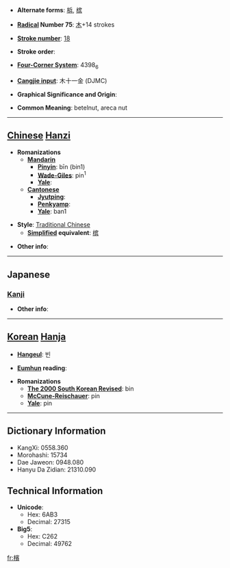 * '''Alternate forms''': [[梹]], [[槟]]

* '''[[Wiktionary:Chinese radical index| Radical]] Number 75''': [[Wiktionary:Chinese radical index 木|木]]+14 strokes

* '''[[Wiktionary:Chinese total strokes index|Stroke number]]''': [[Wiktionary:Chinese total strokes index 18|18]]

* '''Stroke order''': 

* '''[[Wiktionary:Chinese four corner index|Four-Corner System]]''': 4398<sub>6</sub>

* '''[[Wiktionary:Chinese Cangjie index|Cangjie input]]''': 木十一金 (DJMC)

* '''Graphical Significance and Origin''': 

* '''Common Meaning''': betelnut, areca nut

----

== [[Chinese]] [[Hanzi]] ==

* '''Romanizations'''
** '''[[Mandarin]]'''
*** '''[[Pinyin]]''': bīn (bin1)
*** '''[[Wade-Giles]]''': pin<sup>1</sup>
*** '''[[Yale]]''': 
** '''[[Cantonese]]'''
*** '''[[Jyutping]]''':
*** '''[[Penkyamp]]''': 
*** '''[[Yale]]''': ban1

* '''Style''': [[Traditional Chinese]] 
** '''[[Simplified Chinese|Simplified]] equivalent''': [[槟]]

* '''Other info''': 

----

==Japanese==
===[[Kanji]]===
{{kanji|on readings=[[びん]] (bin), [[ひん]] (hin)
|kun readings=[[びんろうし]] (binroushi)
}}

* '''Other info''':  

----

== [[Korean]] [[Hanja]] ==

* '''[[Hangeul]]''': 빈

* '''[[Eumhun]] reading''': 

* '''Romanizations'''
** '''[[The 2000 South Korean Revised Romanization|The 2000 South Korean Revised]]''': bin
** '''[[McCune-Reischauer]]''': pin
** '''[[Yale]]''': pin

----

== Dictionary Information ==

* KangXi: 0558.360
* Morohashi: 15734
* Dae Jaweon: 0948.080
* Hanyu Da Zidian: 21310.090

== Technical Information ==

* '''Unicode''':
** Hex: 6AB3
** Decimal: 27315
* '''Big5''':
** Hex: C262
** Decimal: 49762

[[fr:檳]]
